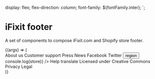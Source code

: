
<Meta title="Footer" />

   display: flex;
   flex-direction: column;
   font-family: ${fontFamily.inter};
`;

# iFixit footer

A set of components to compose iFixit.com and Shopify store footer.

<Canvas>
   <Story name="Default footer">
      {(args) => (
         <DemoPage>
            <Footer>
               <Grid
                  templateColumns={{ base: '1fr', sm: 'repeat(3, 1fr)', lg: 'repeat(4, 1fr)' }}
                  gap={space[4]}
                  paddingX={{
                     base: space[5],
                     sm: space[7],
                  }}
                  paddingY={space[7]}
               >
                  <FooterList
                     borderBottom={{
                        base: `1px solid ${color.gray8}`,
                        sm: 'none',
                     }}
                     paddingBottom={{
                        base: space[4],
                        sm: '0',
                     }}
                  >
                     <FooterListItem>
                        <FooterLink href="#" fontWeight={fontWeight.bold}>
                           About us
                        </FooterLink>
                     </FooterListItem>
                     <FooterListItem>
                        <FooterLink href="#" fontWeight={fontWeight.bold}>
                           Customer support
                        </FooterLink>
                     </FooterListItem>
                  </FooterList>
                  <FooterList
                     borderBottom={{
                        base: `1px solid ${color.gray8}`,
                        sm: 'none',
                     }}
                     paddingBottom={{
                        base: space[4],
                        sm: '0',
                     }}
                  >
                     <FooterListItem>
                        <FooterLink href="#" fontWeight={fontWeight.bold}>
                           Press
                        </FooterLink>
                     </FooterListItem>
                     <FooterListItem>
                        <FooterLink href="#" fontWeight={fontWeight.bold}>
                           News
                        </FooterLink>
                     </FooterListItem>
                  </FooterList>
                  <FooterList
                     borderBottom={{
                        base: `1px solid ${color.gray8}`,
                        sm: 'none',
                     }}
                     paddingBottom={{
                        base: space[4],
                        sm: '0',
                     }}
                  >
                     <FooterListItem>
                        <FooterListIcon
                           alt="Facebook logo"
                           source="https://uploads-ssl.webflow.com/5c9b91208becd3baee84a04b/5f690fbe9673a45e28ed13ef_facebook.svg"
                        />
                        <FooterLink href="#" fontWeight={fontWeight.bold}>
                           Facebook
                        </FooterLink>
                     </FooterListItem>
                     <FooterListItem>
                        <FooterListIcon
                           alt="Facebook logo"
                           source="https://uploads-ssl.webflow.com/5c9b91208becd3baee84a04b/5f690fbef76e380c31ad25f0_twitter.svg"
                        />
                        <FooterLink href="#" fontWeight={fontWeight.bold}>
                           Twitter
                        </FooterLink>
                     </FooterListItem>
                  </FooterList>
                  <GridItem
                     columnEnd={{ sm: 'span 3', lg: 'auto' }}
                     marginTop={{ base: space[6], lg: 'unset' }}
                     justify="center"
                  >
                     <Grid templateColumns="repeat(3, 1fr)" gap={space[4]}>
                        <FooterLink href="#">
                           <FooterPartner source="https://uploads-ssl.webflow.com/5c9b91208becd3baee84a04b/5f9875573388ede7e3f1c9a0_logo-visa.png" />
                        </FooterLink>
                        <FooterLink href="#">
                           <FooterPartner source="https://uploads-ssl.webflow.com/5c9b91208becd3baee84a04b/5f9875573388ede7e3f1c9a0_logo-visa.png" />
                        </FooterLink>
                        <FooterLink href="#">
                           <FooterPartner source="https://uploads-ssl.webflow.com/5c9b91208becd3baee84a04b/5f9875573388ede7e3f1c9a0_logo-visa.png" />
                        </FooterLink>
                        <FooterLink href="#">
                           <FooterPartner source="https://uploads-ssl.webflow.com/5c9b91208becd3baee84a04b/5f9875573388ede7e3f1c9a0_logo-visa.png" />
                        </FooterLink>
                        <FooterLink href="#">
                           <FooterPartner source="https://uploads-ssl.webflow.com/5c9b91208becd3baee84a04b/5f9875565af2ab6da22d5134_logo-hermes.png" />
                        </FooterLink>
                        <FooterLink href="#">
                           <FooterPartner source="https://uploads-ssl.webflow.com/5c9b91208becd3baee84a04b/5f9875573388ede7e3f1c9a0_logo-visa.png" />
                        </FooterLink>
                     </Grid>
                  </GridItem>
               </Grid>
               <Divider />
               <Grid
                  templateColumns={{ base: '1fr', lg: 'repeat(2, 1fr)' }}
                  gap={space[4]}
                  paddingX={space[7]}
                  paddingY={space[5]}
               >
                  <GridItem justify={{ base: 'center', lg: 'start' }}>
                     <Stack spacing={space[8]}>
                        <Popover defaultIsOpen stores={stores}>
                           <PopoverTrigger>
                              <button>region</button>
                           </PopoverTrigger>
                           <PopoverContent>
                              <StoreDropdown
                                 stores={stores}
                                 onClickStore={(store) => console.log(store)}
                              />
                           </PopoverContent>
                        </Popover>
                        <FooterLink href="#" fontWeight={fontWeight.bold}>
                           <Stack spacing={space[2]} align="center">
                              <span>Help translate</span>
                              <Icon
                                 alt="Translate icon"
                                 source="https://uploads-ssl.webflow.com/5c9b91208becd3baee84a04b/5f68f6fab1ac0b141961dbab_globe.svg"
                              />
                           </Stack>
                        </FooterLink>
                     </Stack>
                  </GridItem>
                  <GridItem justify={{ base: 'center', lg: 'end' }}>
                     <Stack align="stretch" spacing={space[4]}>
                        <FooterLink href="#">Licensed under Creative Commons</FooterLink>
                        <Divider orientation={DividerOrientation.Vertical} />
                        <FooterLink href="#">Privacy</FooterLink>
                        <Divider orientation={DividerOrientation.Vertical} />
                        <FooterLink href="#">Legal</FooterLink>
                     </Stack>
                  </GridItem>
               </Grid>
            </Footer>
         </DemoPage>
      )}
   </Story>
</Canvas>
